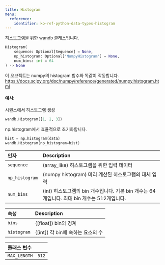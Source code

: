 ```yaml
---
title: Histogram
menu:
  reference:
    identifier: ko-ref-python-data-types-histogram
---
```


<Card title="View the source code" href="https://www.github.com/wandb/wandb/tree/637bddf198525810add5804059001b1b319d6ad1/wandb/sdk/data_types/histogram.py#L18-L94" icon="github"/>

히스토그램을 위한 wandb 클래스입니다.

```python
Histogram(
    sequence: Optional[Sequence] = None,
    np_histogram: Optional['NumpyHistogram'] = None,
    num_bins: int = 64
) -> None
```

이 오브젝트는 numpy의 histogram 함수와 똑같이 작동합니다.
https://docs.scipy.org/doc/numpy/reference/generated/numpy.histogram.html

#### 예시:

시퀀스에서 히스토그램 생성

```python
wandb.Histogram([1, 2, 3])
```

np.histogram에서 효율적으로 초기화합니다.

```python
hist = np.histogram(data)
wandb.Histogram(np_histogram=hist)
```

| 인자 | Description |
| :--- | :--- |
|  `sequence` |  (array_like) 히스토그램을 위한 입력 데이터 |
|  `np_histogram` |  (numpy histogram) 미리 계산된 히스토그램의 대체 입력 |
|  `num_bins` |  (int) 히스토그램의 bin 개수입니다. 기본 bin 개수는 64개입니다. 최대 bin 개수는 512개입니다. |

| 속성 | Description |
| :--- | :--- |
|  `bins` |  ([float]) bin의 경계 |
|  `histogram` |  ([int]) 각 bin에 속하는 요소의 수 |

| 클래스 변수 |  |
| :--- | :--- |
|  `MAX_LENGTH`<a id="MAX_LENGTH"></a> |  `512` |
